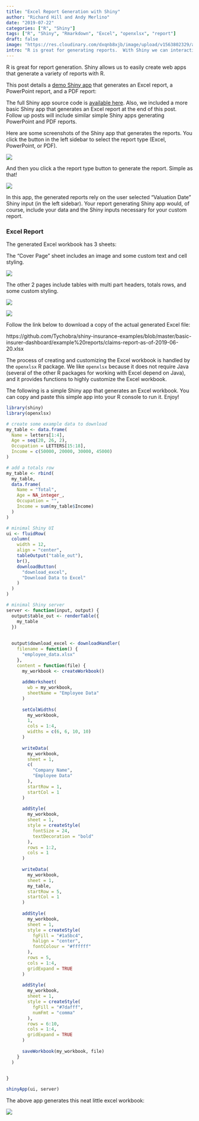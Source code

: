 ```yaml
---
title: "Excel Report Generation with Shiny"
author: "Richard Hill and Andy Merlino"
date: "2019-07-22"
categories: ["R", "Shiny"]
tags: ["R", "Shiny", "Rmarkdown", "Excel", "openxlsx", "report"]
draft: false
image: "https://res.cloudinary.com/dxqnb8xjb/image/upload/v1563802329/app_modal_hspqzn.png"
intro: "R is great for generating reports.  With Shiny we can interactively set parameterized report inputs via a Shiny web app, and then download the reports to our local computers.  In this post we create customized Excel workbooks with R and Shiny."
---
```


R is great for report generation.  Shiny allows us to easily create web apps that generate a variety of reports with R. 

This post details a [demo Shiny app](https://tychobra.shinyapps.io/claims-dashboard/) that generates an Excel report, a PowerPoint report, and a PDF report: 

The full Shiny app source code is [available here](https://github.com/Tychobra/shiny-insurance-examples/tree/master/basic-insurer-dashboard).  Also, we included a more basic Shiny app that generates an Excel report at the end of this post.  Follow up posts will include similar simple Shiny apps generating PowerPoint and PDF reports.  

Here are some screenshots of the Shiny app that generates the reports.  You click the button in the left sidebar to select the report type (Excel, PowerPoint, or PDF).

![](https://res.cloudinary.com/dxqnb8xjb/image/upload/v1563802321/app_dashboard_daapzg.png)

And then you click a the report type button to generate the report.  Simple as that!

![](https://res.cloudinary.com/dxqnb8xjb/image/upload/v1563802329/app_modal_hspqzn.png)

In this app, the generated reports rely on the user selected "Valuation Date" Shiny input (in the left sidebar).   Your report generating Shiny app would, of course, include your data and the Shiny inputs necessary for your custom report.  

### Excel Report

The generated Excel workbook has 3 sheets:

The "Cover Page" sheet includes an image and some custom text and cell styling.  

![](https://res.cloudinary.com/dxqnb8xjb/image/upload/v1563802351/cover_xlsx_pb0ubt.png)

The other 2 pages include tables with multi part headers, totals rows, and some custom styling.

![](https://res.cloudinary.com/dxqnb8xjb/image/upload/v1563802377/exhibit_1_xlsx_i5yhnn.png)

![](https://res.cloudinary.com/dxqnb8xjb/image/upload/v1563802390/exhibit_2_xlsx_ujk1jm.png)

Follow the link below to download a copy of the actual generated Excel file:

https://github.com/Tychobra/shiny-insurance-examples/blob/master/basic-insurer-dashboard/example%20reports/claims-report-as-of-2019-06-20.xlsx

The process of creating and customizing the Excel workbook is handled by the `openxlsx` R package.  We like `openxlsx` because it does not require Java (several of the other R packages for working with Excel depend on Java), and it provides functions to highly customize the Excel workbook. 

The following is a simple Shiny app that generates an Excel workbook.  You can copy and paste this simple app into your R console to run it.  Enjoy!

```r
library(shiny)
library(openxlsx)

# create some example data to download
my_table <- data.frame(
  Name = letters[1:4],
  Age = seq(20, 26, 2),
  Occupation = LETTERS[15:18],
  Income = c(50000, 20000, 30000, 45000)
)

# add a totals row
my_table <- rbind(
  my_table,
  data.frame(
    Name = "Total",
    Age = NA_integer_,
    Occupation = "",
    Income = sum(my_table$Income)
  )
)

# minimal Shiny UI
ui <- fluidRow(
  column(
    width = 12,
    align = "center",
    tableOutput("table_out"),
    br(),
    downloadButton(
      "download_excel", 
      "Download Data to Excel"
    )
  )
)

# minimal Shiny server
server <- function(input, output) {
  output$table_out <- renderTable({
    my_table
  })
  
  
  output$download_excel <- downloadHandler(
    filename = function() {
      "employee_data.xlsx"
    },
    content = function(file) {
      my_workbook <- createWorkbook()
      
      addWorksheet(
        wb = my_workbook,
        sheetName = "Employee Data"
      )
      
      setColWidths(
        my_workbook,
        1,
        cols = 1:4,
        widths = c(6, 6, 10, 10)
      )
      
      writeData(
        my_workbook,
        sheet = 1,
        c(
          "Company Name",
          "Employee Data"
        ),
        startRow = 1,
        startCol = 1
      )
      
      addStyle(
        my_workbook,
        sheet = 1,
        style = createStyle(
          fontSize = 24,
          textDecoration = "bold"
        ),
        rows = 1:2,
        cols = 1
      )
      
      writeData(
        my_workbook,
        sheet = 1,
        my_table,
        startRow = 5,
        startCol = 1
      )
      
      addStyle(
        my_workbook,
        sheet = 1,
        style = createStyle(
          fgFill = "#1a5bc4",
          halign = "center",
          fontColour = "#ffffff"
        ),
        rows = 5,
        cols = 1:4,
        gridExpand = TRUE
      )
      
      addStyle(
        my_workbook,
        sheet = 1,
        style = createStyle(
          fgFill = "#7dafff",
          numFmt = "comma"
        ),
        rows = 6:10,
        cols = 1:4,
        gridExpand = TRUE
      )
      
      saveWorkbook(my_workbook, file)
    }
  )

  
}

shinyApp(ui, server)
```

The above app generates this neat little excel workbook:

![](https://res.cloudinary.com/dxqnb8xjb/image/upload/v1563802364/demo_app_xlsx_fasmg6.png)
